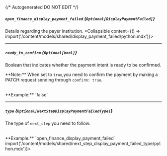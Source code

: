 {/* Autogenerated DO NOT EDIT  */}

##### `open_finance_display_payment_failed` *{`Optional[DisplayPaymentFailed]`}*
Details regarding the payer institution.
<Collapsible content={() => import('/content/models/shared/display_payment_failed/python.mdx')}>
</Collapsible>

---
##### `ready_to_confirm` *{`Optional[bool]`}*
Boolean that indicates whether the payment intent is ready to be confirmed. 

  \*\*Note:\*\* When set to `true`,you need to confirm the payment by making a PATCH request sending through `confirm: true`.

<br/>
**Example:** `false`

---
##### `type` *{`Optional[NextStepDisplayPaymentFailedType]`}*
The type of `next_step` you need to follow.

<br/>
**Example:** `open_finance_display_payment_failed`
<Collapsible content={() => import('/content/models/shared/next_step_display_payment_failed_type/python.mdx')}>
</Collapsible>

